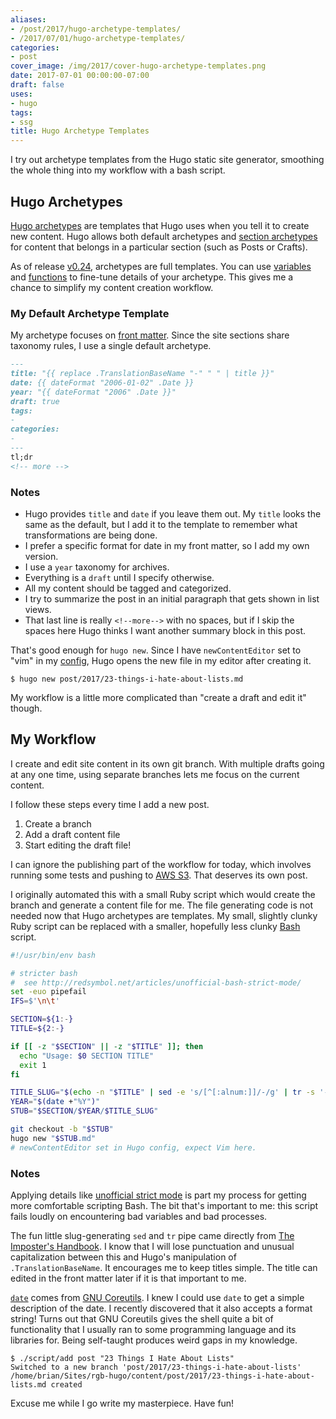 ```yaml
---
aliases:
- /post/2017/hugo-archetype-templates/
- /2017/07/01/hugo-archetype-templates/
categories:
- post
cover_image: /img/2017/cover-hugo-archetype-templates.png
date: 2017-07-01 00:00:00-07:00
draft: false
uses:
- hugo
tags:
- ssg
title: Hugo Archetype Templates
---
```


I try out archetype templates from the Hugo static site generator, smoothing the
whole thing into my workflow with a bash script.

## Hugo Archetypes

[Hugo archetypes]: http://gohugo.io/content/archetypes/
[section]: http://gohugo.io/content/archetypes/#section-archetypes

[Hugo archetypes][] are templates that Hugo uses when you tell it to create new
content. Hugo allows both default archetypes and [section archetypes][section]
for content that belongs in a particular section (such as Posts or Crafts).

[v0.24]: https://github.com/gohugoio/hugo/releases/tag/v0.24
[variables]: http://gohugo.io/templates/variables/
[functions]: http://gohugo.io/templates/functions/

As of release [v0.24][], archetypes are full templates. You can use
[variables][] and [functions][]  to fine-tune details of your archetype. This
gives me a chance to simplify my content creation workflow.

### My Default Archetype Template

[front matter]: http://gohugo.io/content/front-matter/

My archetype focuses on [front matter][]. Since the site sections share taxonomy
rules, I use a single default archetype.

```markdown title="archetypes/default.md"
---
title: "{{ replace .TranslationBaseName "-" " " | title }}"
date: {{ dateFormat "2006-01-02" .Date }}
year: "{{ dateFormat "2006" .Date }}"
draft: true
tags:
-
categories:
-
---
tl;dr
<!-- more -->
```

### Notes

* Hugo provides `title` and `date` if you leave them out. My `title` looks the
  same as the default, but I add it to the template to remember what
  transformations are being done.
* I prefer a specific format for date in my front matter, so I add my own
  version.
* I use a `year` taxonomy for archives.
* Everything is a `draft` until I specify otherwise.
* All my content should be tagged and categorized.
* I try to summarize the post in an initial paragraph that gets shown in list
  views.
* That last line is really <code>&#60;&#33;&#45;&#45;more&#45;&#45;&#62;</code>
  with no spaces, but if I skip the spaces here Hugo thinks I want another
  summary block in this post.

[config]: http://gohugo.io/overview/configuration/

That's good enough for `hugo new`. Since I have `newContentEditor` set to "vim"
in my [config][], Hugo opens the new file in my editor after creating it.

```
$ hugo new post/2017/23-things-i-hate-about-lists.md
```

My workflow is a little more complicated than "create a draft and edit it"
though.

## My Workflow

I create and edit site content in its own git branch. With multiple drafts going
at any one time, using separate branches lets me focus on the current content.

I follow these steps every time I add a new post.

1. Create a branch
2. Add a draft content file
3. Start editing the draft file!

[AWS S3]: https://aws.amazon.com/s3/

I can ignore the publishing part of the workflow for today, which involves
running some tests and pushing to [AWS S3][]. That deserves its own post.

[Bash]: https://www.gnu.org/software/bash/

I originally automated this with a small Ruby script which would create the
branch and generate a content file for me. The file generating code is not
needed now that Hugo archetypes are templates. My small, slightly clunky Ruby
script can be replaced with a smaller, hopefully less clunky [Bash][] script.

```bash title="scripts/add"
#!/usr/bin/env bash

# stricter bash
#  see http://redsymbol.net/articles/unofficial-bash-strict-mode/
set -euo pipefail
IFS=$'\n\t'

SECTION=${1:-}
TITLE=${2:-}

if [[ -z "$SECTION" || -z "$TITLE" ]]; then
  echo "Usage: $0 SECTION TITLE"
  exit 1
fi

TITLE_SLUG="$(echo -n "$TITLE" | sed -e 's/[^[:alnum:]]/-/g' | tr -s '-' | tr A-Z a-z)"
YEAR="$(date +"%Y")"
STUB="$SECTION/$YEAR/$TITLE_SLUG"

git checkout -b "$STUB"
hugo new "$STUB.md"
# newContentEditor set in Hugo config, expect Vim here.
```

### Notes

[unofficial strict mode]: http://redsymbol.net/articles/unofficial-bash-strict-mode/
[The Imposter's Handbook]: https://bigmachine.io/products/the-imposters-handbook/
[`date`]: https://www.gnu.org/software/coreutils/manual/html_node/date-invocation.html#date-invocation
[GNU Coreutils]: https://www.gnu.org/software/coreutils/manual/html_node/index.html#Top

Applying details like [unofficial strict mode][] is part my process for
getting more comfortable scripting Bash. The bit that's important to me: this
script fails loudly on encountering bad variables and bad processes.

The fun little slug-generating `sed` and `tr` pipe came directly from [The
Imposter's Handbook][]. I know that I will lose punctuation and unusual
capitalization between this and Hugo's manipulation of `.TranslationBaseName`.
It encourages me to keep titles simple. The title can edited in the front
matter later if it is that important to me.

[`date`][] comes from [GNU Coreutils][]. I knew I could use `date` to get a
simple description of the date. I recently discovered that it also accepts a
format string! Turns out that GNU Coreutils gives the shell quite a bit of
functionality that I usually ran to some programming language and its
libraries for. Being self-taught produces weird gaps in my knowledge.

```
$ ./script/add post "23 Things I Hate About Lists"
Switched to a new branch 'post/2017/23-things-i-hate-about-lists'
/home/brian/Sites/rgb-hugo/content/post/2017/23-things-i-hate-about-lists.md created
```

Excuse me while I go write my masterpiece. Have fun!
